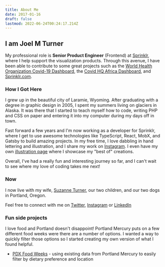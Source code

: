 ```yaml
---
title: About Me
date: 2017-01-16
draft: false
lastmod: 2022-06-24T00:24:17.214Z
---
```



<Meta title="About Joel M Turner" />

<Box maxHeight={128} maxWidth={128} mx="auto">
  <Avatar
    alt="Joel M Turner portrait"
    src="https://res.cloudinary.com/joelmturner/image/upload/v1532201643/joel-turner.jpg"
  />
</Box>

## I am Joel M Turner

My professional role is **Senior Product Engineer** (Frontend) at [Sprinklr](https://sprinklr.com), where I help support the visualization products. Through this avenue, I have been able to contribute to some great projects such as the [World Health Organization Covid-19 Dashboard](https://covid19.who.int/), the [Covid HQ Africa Dashboard](https://tracker.covidhqafrica.com/), and [Sprinklr.com](https://sprinklr.com).

### How I Got Here

I grew up in the beautiful city of Laramie, Wyoming. After graduating with a degree in graphic design in 2005, I spent my summers living on glaciers in Alaska. It was there that I started to teach myself how to code, writing PHP and CSS on paper and entering it into my computer during my days off in town.

Fast forward a few years and I'm now working as a developer for Sprinklr, where I get to use awesome technologies like TypeScript, React, MobX, and Gatsby to build amazing projects. In my free time, I love dabbling in hand lettering and illustration, and I share my work on [Instagram](https://www.instagram.com/joelmturner/). I even have my own [illustration page](/illustration) where I showcase my "best of" creations.

Overall, I've had a really fun and interesting journey so far, and I can't wait to see where my love of coding takes me next!

### Now

I now live with my wife, [Suzanne Turner](https://inclinedcreative.com 'Suzanne Turner InclinedCreative'), our two children, and our two dogs in Portland, Oregon.

Feel free to connect with me on [Twitter](https://twitter.com/joelmturner), [Instagram](https://www.instagram.com/joelmturner/) or [LinkedIn](https://www.linkedin.com/in/joelmturner)

### Fun side projects

I love food and Portland doesn't disappoint! Portland Mercury puts on a few different food weeks were there are a number of options. I wanted a way to quickly filter those options so I started creating my own version of what I found helpful.

- [PDX Food Weeks](https://pdx-food-weeks.vercel.app/) - using existing data from Portland Mercury to easily filter by dietary preference and location
